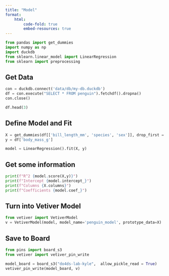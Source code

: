 ```yaml
---
title: "Model"
format: 
    html:
        code-fold: true
        embed-resources: true
---
```


```python
from pandas import get_dummies
import numpy as np
import duckdb
from sklearn.linear_model import LinearRegression
from sklearn import preprocessing

```

## Get Data

```python
con = duckdb.connect('data/db/my-db.duckdb')
df = con.execute("SELECT * FROM penguin").fetchdf().dropna()
con.close()

df.head(3)
```

## Define Model and Fit

```python
X = get_dummies(df[['bill_length_mm', 'species', 'sex']], drop_first = True)
y = df['body_mass_g']

model = LinearRegression().fit(X, y)
```

## Get some information

```python
print(f"R^2 {model.score(X,y)}")
print(f"Intercept {model.intercept_}")
print(f"Columns {X.columns}")
print(f"Coefficients {model.coef_}")
```

## Turn into Vetiver Model

```python
from vetiver import VetiverModel
v = VetiverModel(model, model_name='penguin_model', prototype_data=X)
```

## Save to Board

```python
from pins import board_s3
from vetiver import vetiver_pin_write

model_board = board_s3("do4ds-lab-kyle",  allow_pickle_read = True)
vetiver_pin_write(model_board, v)
```

>
